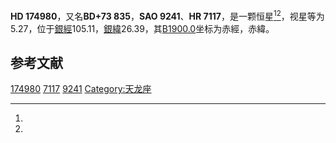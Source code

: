 {{Starbox begin
| name = HD 174980
}}
{{Starbox observe
| epoch = [[J2000.0|J2000.0]]
| constell = {{星座名待查}}<ref name=SIMBAD>{{cite web
 | url=http://simbad.u-strasbg.fr/simbad/sim-id?Ident=HR+7117
 | title =Pulsating variable Star
 | publisher=Centre de Données astronomiques de Strasbourg
 | work=SIMBAD
 | accessdate=2012-07-13}}</ref><ref name=DATA>{{cite web
 | url=http://vizier.u-strasbg.fr/viz-bin/VizieR-5?-out.add=.&-source=5050&-corr=PK=HR&-out.max=9999&HR=7117
 | title=VizieR Detailed Page
 | accessdate=2012-07-13
 | archive-date=2016-03-05
 | archive-url=https://web.archive.org/web/20160305022614/http://vizier.u-strasbg.fr/viz-bin/VizieR-5?-out.add=.&-source=5050&-corr=PK=HR&-out.max=9999&HR=7117
 | dead-url=no
 }}</ref>
| 星官 = 
| ra = {{RA|18|45|46.7}}<ref name=SIMBAD /><ref name=DATA />
| dec = {{DEC|+74|5|8}}<ref name=SIMBAD /><ref name=DATA />
| appmag_v = 5.27<ref name=SIMBAD /><ref name=DATA />
}}
{{Starbox character
| class = K0II-III<ref name=SIMBAD /><ref name=DATA />
| b-v = 0.92<ref name=SIMBAD /><ref name=DATA />
| u-b = 0.8<ref name=SIMBAD /><ref name=DATA />
| r-i = <ref name=SIMBAD /><ref name=DATA />
| variable = 
}}
{{Starbox astrometry
| radial_v = 0.8
| prop_mo_ra = 3
| parallax = 0.02
| p_error = 
}}
{{Starbox catalog
| names =BD+73 835，[[SAO星表|SAO]] 9241，[[HD星表|HD]] 174980，[[HR星表|HR]] 7117}}
{{Starbox reference |Simbad=HR+7117}}
{{Starbox end}}

'''HD 174980'''，又名'''BD+73 835'''，'''SAO 9241'''、'''HR 7117'''，是一颗恒星<ref name=SIMBAD /><ref name=DATA />，视星等为5.27，位于[[銀道座標系|銀經]]105.11，[[銀道座標系|銀緯]]26.39，其[[B1900.0|B1900.0]]坐标为赤經{{RA|18|48|16.3}}，赤緯{{DEC|+73|26.39|11}}。

== 参考文献 ==
{{reflist}}

{{star-stub}}

[[Category:HD和HDE天體|174980]]
[[Category:HR天體|7117]]
[[Category:SAO天體|9241]]
[[Category:天龙座|Category:天龙座]]